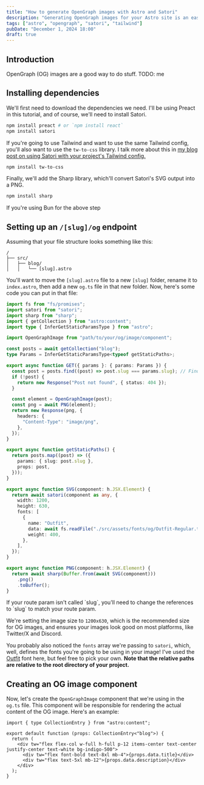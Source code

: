 ```yaml
---
title: "How to generate OpenGraph images with Astro and Satori"
description: "Generating OpenGraph images for your Astro site is an easy way to increase click-through rates and make link previews more appealing. Here's how to set them up!"
tags: ["astro", "opengraph", "satori", "tailwind"]
pubDate: "December 1, 2024 18:00"
draft: true
---
```



## Introduction

OpenGraph (OG) images are a good way to do stuff. TODO: me

## Installing dependencies

We'll first need to download the dependencies we need. I'll be using Preact in this tutorial, and of course, we'll need to install Satori.

```bash
npm install preact # or `npm install react`
npm install satori
```

If you're going to use Tailwind and want to use the same Tailwind config, you'll also want to use the `tw-to-css` library. I talk more about this in [my blog post on using Satori with your project's Tailwind config.](/posts/satori-with-tailwind-config)

```bash
npm install tw-to-css
```

Finally, we'll add the Sharp library, which'll convert Satori's SVG output into a PNG.

```bash
npm install sharp
```

If you're using Bun for the above step

## Setting up an `/[slug]/og` endpoint

Assuming that your file structure looks something like this:

```text
/
├── src/
│   ├── blog/
│   │   └── [slug].astro
```

You'll want to move the `[slug].astro` file to a new `[slug]` folder, rename it to `index.astro`, then add a new `og.ts` file in that new folder. Now, here's some code you can put in that file:

```ts
import fs from "fs/promises";
import satori from "satori";
import sharp from "sharp";
import { getCollection } from "astro:content";
import type { InferGetStaticParamsType } from "astro";

import OpenGraphImage from "path/to/your/og/image/component";

const posts = await getCollection("blog");
type Params = InferGetStaticParamsType<typeof getStaticPaths>;

export async function GET({ params }: { params: Params }) {
  const post = posts.find((post) => post.slug === params.slug); // Find the specific post by slug
  if (!post) {
    return new Response("Post not found", { status: 404 });
  }

  const element = OpenGraphImage(post);
  const png = await PNG(element);
  return new Response(png, {
    headers: {
      "Content-Type": "image/png",
    },
  });
}

export async function getStaticPaths() {
  return posts.map((post) => ({
    params: { slug: post.slug },
    props: post,
  }));
}

export async function SVG(component: h.JSX.Element) {
  return await satori(component as any, {
    width: 1200,
    height: 630,
    fonts: [
      {
        name: "Outfit",
        data: await fs.readFile("./src/assets/fonts/og/Outfit-Regular.ttf"),
        weight: 400,
      },
    ],
  });
}

export async function PNG(component: h.JSX.Element) {
  return await sharp(Buffer.from(await SVG(component)))
    .png()
    .toBuffer();
}
```

<div class="not-prose">
  <Card border="border-yellow-500" bg="bg-base">
    If your route param isn't called `slug`, you'll need to change the
    references to `slug` to match your route param.
  </Card>
</div>

We're setting the image size to `1200x630`, which is the recommended size for OG images, and ensures your images look good on most platforms, like Twitter/X and Discord.

You probably also noticed the `fonts` array we're passing to `satori`, which, well, defines the fonts you're going to be using in your image! I've used the [Outfit](https://fonts.google.com/specimen/Outfit) font here, but feel free to pick your own. **Note that the relative paths are relative to the root directory of your project.**

## Creating an OG image component

Now, let's create the `OpenGraphImage` component that we're using in the `og.ts` file. This component will be responsible for rendering the actual content of the OG image. Here's an example:

```tsx
import { type CollectionEntry } from "astro:content";

export default function (props: CollectionEntry<"blog">) {
  return (
    <div tw="flex flex-col w-full h-full p-12 items-center text-center justify-center text-white bg-indigo-500">
      <div tw="flex font-bold text-8xl mb-4">{props.data.title}</div>
      <div tw="flex text-5xl mb-12">{props.data.description}</div>
    </div>
  );
}
```
